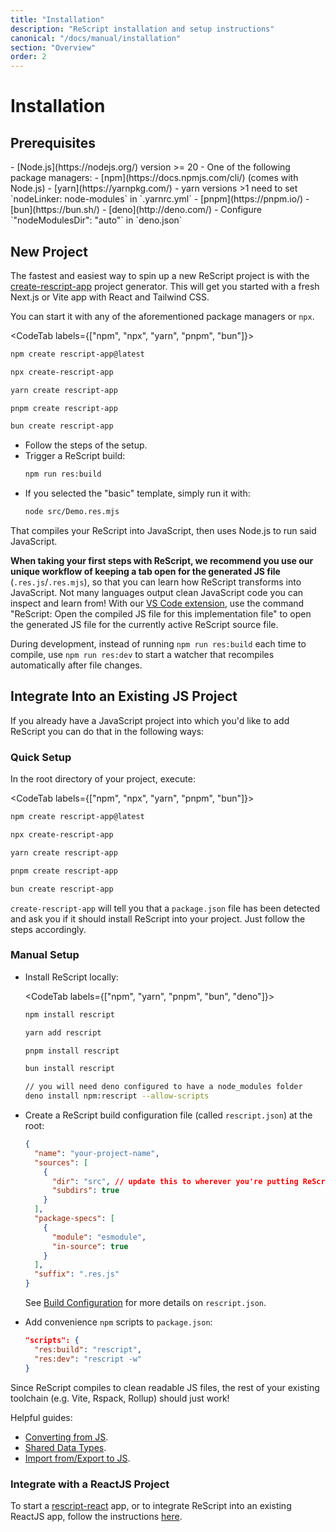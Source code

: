 ```yaml
---
title: "Installation"
description: "ReScript installation and setup instructions"
canonical: "/docs/manual/installation"
section: "Overview"
order: 2
---
```


# Installation

## Prerequisites

<div class="install-list">
- [Node.js](https://nodejs.org/) version >= 20
- One of the following package managers:
  - [npm](https://docs.npmjs.com/cli/) (comes with Node.js)
  - [yarn](https://yarnpkg.com/)
    - yarn versions >1 need to set `nodeLinker: node-modules` in `.yarnrc.yml`
  - [pnpm](https://pnpm.io/)
  - [bun](https://bun.sh/)
  - [deno](http://deno.com/)
    - Configure `"nodeModulesDir": "auto"` in `deno.json`
</div>

## New Project

The fastest and easiest way to spin up a new ReScript project is with the [create-rescript-app](https://github.com/rescript-lang/create-rescript-app) project generator. This will get you started with a fresh Next.js or Vite app with React and Tailwind CSS.

You can start it with any of the aforementioned package managers or `npx`.

<CodeTab labels={["npm", "npx", "yarn", "pnpm", "bun"]}>

```sh example
npm create rescript-app@latest
```

```sh
npx create-rescript-app
```

```sh
yarn create rescript-app
```

```sh
pnpm create rescript-app
```

```sh
bun create rescript-app
```

</CodeTab>

- Follow the steps of the setup.
- Trigger a ReScript build:
  ```sh
  npm run res:build
  ```
- If you selected the "basic" template, simply run it with:
  ```sh
  node src/Demo.res.mjs
  ```

That compiles your ReScript into JavaScript, then uses Node.js to run said JavaScript.

**When taking your first steps with ReScript, we recommend you use our unique workflow of keeping a tab open for the generated JS file** (`.res.js`/`.res.mjs`), so that you can learn how ReScript transforms into JavaScript. Not many languages output clean JavaScript code you can inspect and learn from! With our [VS Code extension](https://marketplace.visualstudio.com/items?itemName=chenglou92.rescript-vscode), use the command "ReScript: Open the compiled JS file for this implementation file" to open the generated JS file for the currently active ReScript source file.

During development, instead of running `npm run res:build` each time to compile, use `npm run res:dev` to start a watcher that recompiles automatically after file changes.

## Integrate Into an Existing JS Project

If you already have a JavaScript project into which you'd like to add ReScript you can do that in the following ways:

### Quick Setup

In the root directory of your project, execute:

<CodeTab labels={["npm", "npx", "yarn", "pnpm", "bun"]}>

```sh
npm create rescript-app@latest
```

```sh
npx create-rescript-app
```

```sh
yarn create rescript-app
```

```sh
pnpm create rescript-app
```

```sh
bun create rescript-app
```

</CodeTab>

`create-rescript-app` will tell you that a `package.json` file has been detected and ask you if it should install ReScript into your project. Just follow the steps accordingly.

### Manual Setup

- Install ReScript locally:

  <CodeTab labels={["npm", "yarn", "pnpm", "bun", "deno"]}>

  ```sh
  npm install rescript
  ```

  ```sh
  yarn add rescript
  ```

  ```sh
  pnpm install rescript
  ```

  ```sh
  bun install rescript
  ```

  ```sh
  // you will need deno configured to have a node_modules folder
  deno install npm:rescript --allow-scripts
  ```

  </CodeTab>

- Create a ReScript build configuration file (called `rescript.json`) at the root:
  ```json
  {
    "name": "your-project-name",
    "sources": [
      {
        "dir": "src", // update this to wherever you're putting ReScript files
        "subdirs": true
      }
    ],
    "package-specs": [
      {
        "module": "esmodule",
        "in-source": true
      }
    ],
    "suffix": ".res.js"
  }
  ```
  See [Build Configuration](build-configuration) for more details on `rescript.json`.
- Add convenience `npm` scripts to `package.json`:
  ```json
  "scripts": {
    "res:build": "rescript",
    "res:dev": "rescript -w"
  }
  ```

Since ReScript compiles to clean readable JS files, the rest of your existing toolchain (e.g. Vite, Rspack, Rollup) should just work!

Helpful guides:

- [Converting from JS](converting-from-js).
- [Shared Data Types](shared-data-types).
- [Import from/Export to JS](import-from-export-to-js).

### Integrate with a ReactJS Project

To start a [rescript-react](/docs/react/latest/introduction) app, or to integrate ReScript into an existing ReactJS app, follow the instructions [here](/docs/react/latest/installation).
